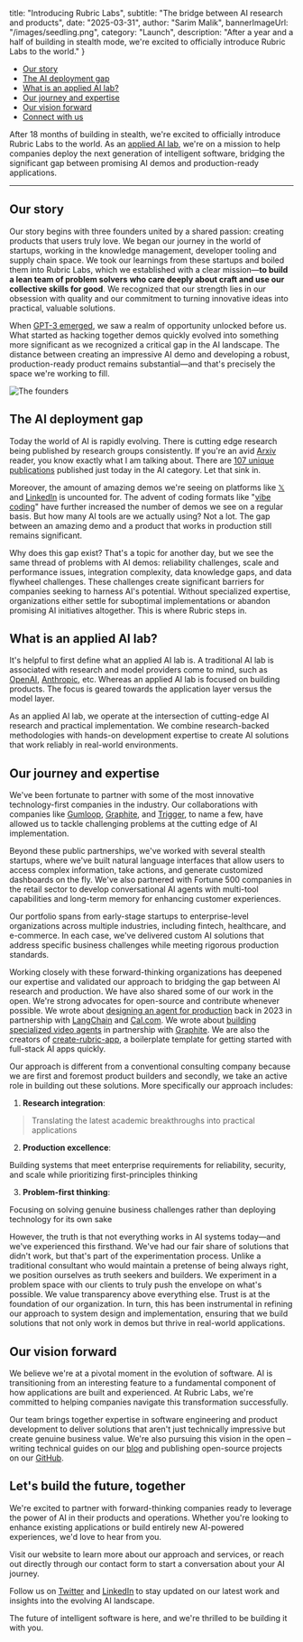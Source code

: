   title: "Introducing Rubric Labs",
  subtitle: "The bridge between AI research and products",
  date: "2025-03-31",
  author: "Sarim Malik",
  bannerImageUrl: "/images/seedling.png",
  category: "Launch",
  description: "After a year and a half of building in stealth mode, we're excited to officially introduce Rubric Labs to the world."
}

- [Our story](#our-story)
- [The AI deployment gap](#the-ai-deployment-gap)
- [What is an applied AI lab?](#what-is-an-applied-ai-lab)
- [Our journey and expertise](#our-journey-and-expertise)
- [Our vision forward](#our-vision-forward)
- [Connect with us](#lets-build-the-future-together)

After 18 months of building in stealth, we're excited to officially introduce Rubric Labs to the world. As an [applied AI lab](#what-is-an-applied-ai-lab), we're on a mission to help companies deploy the next generation of intelligent software, bridging the significant gap between promising AI demos and production-ready applications.

<hr className="border border-subtle" />

## Our story

Our story begins with three founders united by a shared passion: creating products that users truly love. We began our journey in the world of startups, working in the knowledge management, developer tooling and supply chain space. We took our learnings from these startups and boiled them into Rubric Labs, which we established with a clear mission—**to build a lean team of problem solvers** **who care deeply about craft and use our collective skills for good**. We recognized that our strength lies in our obsession with quality and our commitment to turning innovative ideas into practical, valuable solutions.

When [GPT-3 emerged](https://arxiv.org/pdf/2005.14165), we saw a realm of opportunity unlocked before us. What started as hacking together demos quickly evolved into something more significant as we recognized a critical gap in the AI landscape. The distance between creating an impressive AI demo and developing a robust, production-ready product remains substantial—and that's precisely the space we're working to fill.

![The founders](/images/founders.jpeg "The founders (left to right: Sarim, Ted and Dexter)")

## The AI deployment gap

Today the world of AI is rapidly evolving. There is cutting edge research being published by research groups consistently. If you're an avid [Arxiv](https://arxiv.org) reader, you know exactly what I am talking about. There are [107 unique publications](https://arxiv.org/list/cs.AI/recent?skip=0&show=50) published just today in the AI category. Let that sink in. 

Moreover, the amount of amazing demos we're seeing on platforms like [𝕏](https://x.com/search?q=introducing%20AI&src=typed_query) and [LinkedIn](https://www.linkedin.com/search/results/content/?keywords=introducing%20AI&origin=SWITCH_SEARCH_VERTICAL&sid=\(Qf) is uncounted for. The advent of coding formats like "[vibe coding](https://x.com/karpathy/status/1886192184808149383)" have further increased the number of demos we see on a regular basis. But how many AI tools are we actually using? Not a lot. The gap between an amazing demo and a product that works in production still remains significant.

Why does this gap exist? That's a topic for another day, but we see the same thread of problems with AI demos: reliability challenges, scale and performance issues, integration complexity, data knowledge gaps, and data flywheel challenges. These challenges create significant barriers for companies seeking to harness AI's potential. Without specialized expertise, organizations either settle for suboptimal implementations or abandon promising AI initiatives altogether. This is where Rubric steps in.

## What is an applied AI lab?

It's helpful to first define what an applied AI lab is. A traditional AI lab is associated with research and model providers come to mind, such as [OpenAI](https://openai.com), [Anthropic](https://www.anthropic.com), etc. Whereas an applied AI lab is focused on building products. The focus is geared towards the application layer versus the model layer. 

As an applied AI lab, we operate at the intersection of cutting-edge AI research and practical implementation. We combine research-backed methodologies with hands-on development expertise to create AI solutions that work reliably in real-world environments. 

## Our journey and expertise

We've been fortunate to partner with some of the most innovative technology-first companies in the industry. Our collaborations with companies like [Gumloop](http://gumloop.com/), [Graphite](http://graphite.dev/), and [Trigger](http://trigger.dev/), to name a few, have allowed us to tackle challenging problems at the cutting edge of AI implementation.

Beyond these public partnerships, we've worked with several stealth startups, where we've built natural language interfaces that allow users to access complex information, take actions, and generate customized dashboards on the fly. We've also partnered with Fortune 500 companies in the retail sector to develop conversational AI agents with multi-tool capabilities and long-term memory for enhancing customer experiences. 

Our portfolio spans from early-stage startups to enterprise-level organizations across multiple industries, including fintech, healthcare, and e-commerce. In each case, we've delivered custom AI solutions that address specific business challenges while meeting rigorous production standards.

Working closely with these forward-thinking organizations has deepened our expertise and validated our approach to bridging the gap between AI research and production. We have also shared some of our work in the open. We're strong advocates for open-source and contribute whenever possible. We wrote about [designing an agent for production](https://blog.langchain.dev/how-to-design-an-agent-for-production/) back in 2023 in partnership with [LangChain](https://www.langchain.com/experts) and [Cal.com](https://cal.com). We wrote about [building specialized video agents](https://rubriclabs.com/blog/leveraging-ai-to-create-personalized-video-at-scale) in partnership with [Graphite](https://graphite.dev). We are also the creators of [create-rubric-app](https://github.com/RubricLab/create-rubric-app), a boilerplate template for getting started with full-stack AI apps quickly. 

Our approach is different from a conventional consulting company because we are first and foremost product builders and secondly, we take an active role in building out these solutions. More specifically our approach includes:

1. **Research integration**:

> Translating the latest academic breakthroughs into practical applications

2. **Production excellence**:  

Building systems that meet enterprise requirements for reliability, security, and scale while prioritizing first-principles thinking

3. **Problem-first thinking**:  

Focusing on solving genuine business challenges rather than deploying technology for its own sake

However, the truth is that not everything works in AI systems today—and we've experienced this firsthand. We've had our fair share of solutions that didn't work, but that's part of the experimentation process. Unlike a traditional consultant who would maintain a pretense of being always right, we position ourselves as truth seekers and builders. We experiment in a problem space with our clients to truly push the envelope on what's possible. We value transparency above everything else. Trust is at the foundation of our organization. In turn, this has been instrumental in refining our approach to system design and implementation, ensuring that we build solutions that not only work in demos but thrive in real-world applications.

## Our vision forward

We believe we're at a pivotal moment in the evolution of software. AI is transitioning from an interesting feature to a fundamental component of how applications are built and experienced. At Rubric Labs, we're committed to helping companies navigate this transformation successfully.

Our team brings together expertise in software engineering and product development to deliver solutions that aren't just technically impressive but create genuine business value. We're also pursuing this vision in the open – writing technical guides on our [blog](https://rubriclabs.com/blog) and publishing open-source projects on our [GitHub](http://github.com/rubricLab).

## Let's build the future, together

We're excited to partner with forward-thinking companies ready to leverage the power of AI in their products and operations. Whether you're looking to enhance existing applications or build entirely new AI-powered experiences, we'd love to hear from you.

Visit our website to learn more about our approach and services, or reach out directly through our contact form to start a conversation about your AI journey.

Follow us on [Twitter](https://x.com/RubricLabs) and [LinkedIn](https://www.linkedin.com/company/96080278/) to stay updated on our latest work and insights into the evolving AI landscape.

The future of intelligent software is here, and we're thrilled to be building it with you. 
